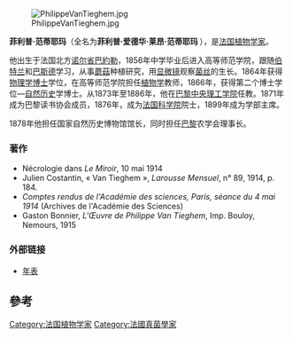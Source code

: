[[File:PhilippeVanTieghem.jpg|right]]


'''菲利普·范蒂耶玛'''{{BD|1839年|4月19日|1914年|4月28日|}}（全名为'''菲利普·爱德华·莱昂·范蒂耶玛 {{lang-fr|Philippe Édouard Léon Van Tieghem}}'''），是[[法国|法国]][[植物学家|植物学家]]。

他出生于法国北方[[诺尔省|诺尔省]][[巴約勒|巴約勒]]，1856年中学毕业后进入高等师范学院，跟随[[伯特兰|伯特兰]]和[[巴斯德|巴斯德]]学习，从事[[蘑菇|蘑菇]]种植研究，用[[显微镜|显微镜]]观察[[菌丝|菌丝]]的生长。1864年获得[[物理学|物理学]][[博士|博士]]学位，在高等师范学院担任[[植物学|植物学]]教师，1866年，获得第二个博士学位—[[自然|自然]][[历史|历史]]学博士。从1873年至1886年，他在[[巴黎中央理工学院|巴黎中央理工学院]]任教。1871年成为巴黎读书协会成员，1876年，成为[[法国科学院|法国科学院]]院士，1899年成为学部主席。

1878年他担任国家自然历史博物馆馆长，同时担任[[巴黎|巴黎]]农学会理事长。

{{植物命名人|Tiegh.|菲利普·范蒂耶玛}}

=== 著作 ===
* Nécrologie dans ''Le Miroir'', 10 mai 1914
* Julien Costantin, « Van Tieghem », ''Larousse Mensuel'', n° 89, 1914, p. 184. 
* ''Comptes rendus de l'Académie des sciences, Paris, séance du 4 mai 1914'' (Archives de l'Académie des Sciences)
* Gaston Bonnier, '' L'Œuvre de Philippe Van Tieghem'', Imp. Bouloy, Nemours, 1915

=== 外部链接 ===
* [https://web.archive.org/web/20061206162551/http://www.pasteur.fr/infosci/archives/vtg0.html 年表] 


== 參考 ==
{{reflist}}
{{Authority control}}
{{DEFAULTSORT:Van Tieghem, Philippe Edouard Leon}}

[[Category:法国植物学家|Category:法国植物学家]]
[[Category:法國真菌學家|Category:法國真菌學家]]